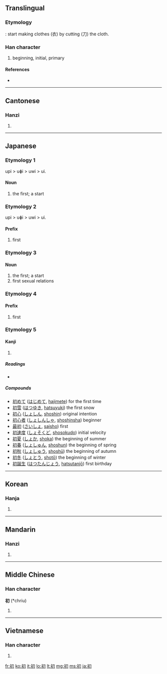==Translingual==
===Etymology===
{{Han compound|衣|刀|alt1=衤|ls=ic}}: start making clothes (衣) by cutting (刀) the cloth.

===Han character===
{{Han char|rn=18|rad=刀|as=05|sn=7|four=3722<sub>0</sub>|canj=中尸竹 (LSH)}}

# beginning, initial, primary

====References====
* {{Han ref|kx=0137.330|dkj=01911|dj=0310.010|hdz=10327.220|uh=521D|ud=21021|bh=AAEC|bd=43756}}

----

==Cantonese==

===Hanzi===
{{yue-hanzi|jyut=|y=cho1}}

# {{defn|Cantonese|sort=刀05}}

----

==Japanese==

===Etymology 1===
upi > uɸi > uwi > ui.

====Noun====
{{ja-noun|k|hira=うい|hhira=うひ|rom=ui}}
# the first; a start

===Etymology 2===
upi > uɸi > uwi > ui.

====Prefix====
{{ja-pos|k|prefix|hira=うい|hhira=うひ|rom=ui|hidx=うい}}
# first

===Etymology 3===

====Noun====
{{ja-noun|k|hira=はつ|rom=hatu}}
# the first; a start
# first sexual relations

===Etymology 4===

====Prefix====
{{ja-pos|k|prefix|hira=はつ|rom=hatsu|hidx=はつ}}
# first

===Etymology 5===

====Kanji====
{{ja-kanji|grade=4|rs=刀05}}

# {{defn|Japanese}}

=====Readings=====
* {{ja-readings|on=[[しょ]] (sho), [[そ]] (so)|kun=[[はじめ]] (hajime), [[はつ]] (hatsu), [[うい]] (ui)}}

=====Compounds=====
*[[初めて]] ([[はじめて]], [[hajimete]]) for the first time
*[[初雪]] ([[はつゆき]], [[hatsuyuki]]) the first snow
*[[初心]] ([[しょしん]], [[shoshin]]) original intention
*[[初心者]] ([[しょしんしゃ]], [[shoshinsha]]) beginner
*[[最初]] ([[さいしょ]], [[saisho]]) first
*[[初速度]] ([[しょそくど]], [[shosokudo]]) initial velocity
*[[初夏]] ([[しょか]], [[shoka]]) the beginning of summer
*[[初春]] ([[しょしゅん]], [[shoshun]]) the beginning of spring
*[[初秋]] ([[しょしゅう]], [[shoshū]]) the beginning of autumn
*[[初冬]] ([[しょとう]], [[shotō]]) the beginning of winter
*[[初誕生]] ([[はつたんじょう]], [[hatsutanjō]]) first birthday

----

==Korean==

===Hanja===
{{ko-hanja|hangeul=초|rv=cho|mr=ch'o}}

# {{defn|Korean|sort=刀05}}

----

==Mandarin==

===Hanzi===
{{cmn-hanzi|pin=[[chū]] ([[chu1]])|wg=ch'u<sup>1</sup>}}

# {{defn|Mandarin|sort=刀05}}

----

==Middle Chinese==

===Han character===
'''初''' (*chriu)<!--asterisk indicates that this is a reconstructed pronunciation-->

# {{defn|Middle Chinese|sort=刀05}}

----

==Vietnamese==

===Han character===
{{vi-hantu|[[sơ]], [[thơ]], [[xưa]], [[xơ]]|rs=刀05}}

# {{defn|Vietnamese|sort=刀05}}

[[fr:初]]
[[ko:初]]
[[it:初]]
[[lo:初]]
[[lt:初]]
[[mg:初]]
[[ms:初]]
[[ja:初]]